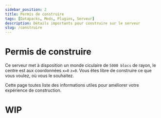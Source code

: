 ```yaml
---
sidebar_position: 2
title: Permis de construire
tags: [Datapacks, Mods, Plugins, Serveur]
description: Détails importants pour construire sur le serveur
slug: /construire
---
```



# Permis de construire

Ce serveur met à disposition un monde ciculaire de `5000 blocs` de rayon, le centre est aux coordonnées `x=0` `z=0`.
Vous êtes libre de construire ce que vous voulez, où vous le souhaitez.

<p className='gold-gradient-effect' style={{ fontWeight: 'bold' }}>
Cette page toutes liste des informations utiles pour améliorer votre expérience de construction.
</p>

# WIP